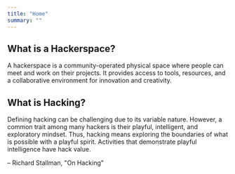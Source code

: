 ```yaml
---
title: "Home"
summary: ""
---
```


## What is a Hackerspace?

A hackerspace is a community-operated physical space where people can meet and work on their projects. It provides access to tools, resources, and a collaborative environment for innovation and creativity.

## What is Hacking?

Defining hacking can be challenging due to its variable nature. However, a common trait among many hackers is their playful, intelligent, and exploratory mindset. Thus, hacking means exploring the boundaries of what is possible with a playful spirit. Activities that demonstrate playful intelligence have hack value.

– Richard Stallman, "On Hacking"
